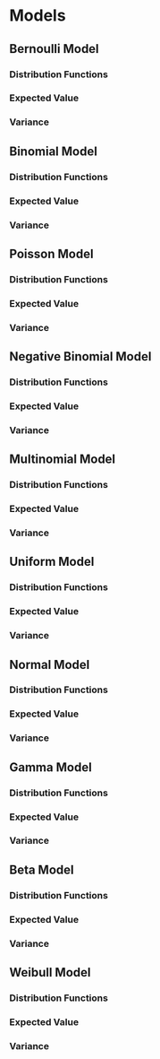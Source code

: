 # Models

## Bernoulli Model

### Distribution Functions

### Expected Value

### Variance

## Binomial Model

### Distribution Functions

### Expected Value

### Variance

## Poisson Model

### Distribution Functions

### Expected Value

### Variance

## Negative Binomial Model

### Distribution Functions

### Expected Value

### Variance

## Multinomial Model

### Distribution Functions

### Expected Value

### Variance

## Uniform Model

### Distribution Functions

### Expected Value

### Variance

## Normal Model

### Distribution Functions

### Expected Value

### Variance

## Gamma Model

### Distribution Functions

### Expected Value

### Variance

## Beta Model

### Distribution Functions

### Expected Value

### Variance

## Weibull Model

### Distribution Functions

### Expected Value

### Variance


